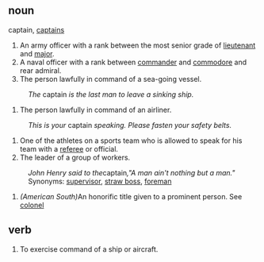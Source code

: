 ==noun==

captain, [[captains]]

# An army officer with a rank between the most senior grade of [[lieutenant]] and [[major]].
# A naval officer with a rank between [[commander]] and [[commodore]] and rear admiral.
# The person lawfully in command of a sea-going vessel.
:''The'' captain ''is the last man to leave a sinking ship.''
# The person lawfully in command of an airliner.
:''This is your'' captain ''speaking.  Please fasten your safety belts.''
# One of the athletes on a sports team who is allowed to speak for his team with a [[referee]] or official.
# The leader of a group of workers.
:''John Henry said to the ''captain'',"A man ain't nothing but a man."''
: Synonyms: [[supervisor]], [[straw boss]], [[foreman]]
# ''(American South)''An honorific title given to a prominent person.  See [[colonel]]

==verb==

# To exercise command of a ship or aircraft.